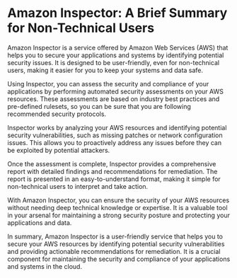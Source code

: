 

# Amazon Inspector: A Brief Summary for Non-Technical Users

Amazon Inspector is a service offered by Amazon Web Services (AWS) that helps you to secure your applications and systems by identifying potential security issues. It is designed to be user-friendly, even for non-technical users, making it easier for you to keep your systems and data safe.

Using Inspector, you can assess the security and compliance of your applications by performing automated security assessments on your AWS resources. These assessments are based on industry best practices and pre-defined rulesets, so you can be sure that you are following recommended security protocols.

Inspector works by analyzing your AWS resources and identifying potential security vulnerabilities, such as missing patches or network configuration issues. This allows you to proactively address any issues before they can be exploited by potential attackers.

Once the assessment is complete, Inspector provides a comprehensive report with detailed findings and recommendations for remediation. The report is presented in an easy-to-understand format, making it simple for non-technical users to interpret and take action.

With Amazon Inspector, you can ensure the security of your AWS resources without needing deep technical knowledge or expertise. It is a valuable tool in your arsenal for maintaining a strong security posture and protecting your applications and data.

In summary, Amazon Inspector is a user-friendly service that helps you to secure your AWS resources by identifying potential security vulnerabilities and providing actionable recommendations for remediation. It is a crucial component for maintaining the security and compliance of your applications and systems in the cloud.